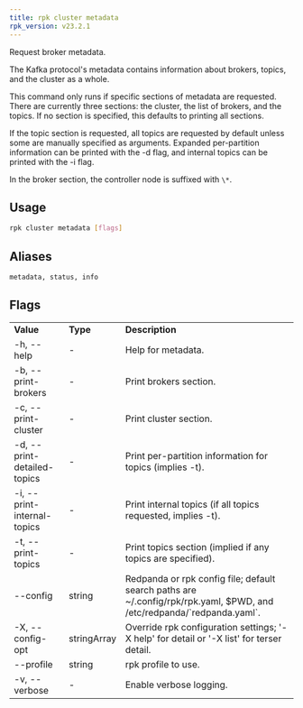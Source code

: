 ```yaml
---
title: rpk cluster metadata
rpk_version: v23.2.1
---
```


<head>
  <meta name="title" content="rpk cluster metadata | Redpanda Docs" />
  <meta name="description" content="rpk cluster metadata" />
  <link rel="canonical" href="https://docs.redpanda.com/docs/reference/rpk/rpk-cluster/rpk-cluster-metadata/" />
</head>

Request broker metadata.

The Kafka protocol's metadata contains information about brokers, topics, and
the cluster as a whole.

This command only runs if specific sections of metadata are requested. There
are currently three sections: the cluster, the list of brokers, and the topics.
If no section is specified, this defaults to printing all sections.

If the topic section is requested, all topics are requested by default unless
some are manually specified as arguments. Expanded per-partition information
can be printed with the -d flag, and internal topics can be printed with the -i
flag.

In the broker section, the controller node is suffixed with `\*`.

## Usage

```bash
rpk cluster metadata [flags]
```

## Aliases

```bash
metadata, status, info
```

## Flags

<table>
  <tbody>
    <tr>
      <td>
        <strong>Value</strong>
      </td>
      <td>
        <strong>Type</strong>
      </td>
      <td>
        <strong>Description</strong>
      </td>
    </tr>
    <tr>
      <td>-h, --help</td>
      <td>-</td>
      <td>Help for metadata.</td>
    </tr>
    <tr>
      <td>-b, --print-brokers</td>
      <td>-</td>
      <td>Print brokers section.</td>
    </tr>
    <tr>
      <td>-c, --print-cluster</td>
      <td>-</td>
      <td>Print cluster section.</td>
    </tr>
    <tr>
      <td>-d, --print-detailed-topics</td>
      <td>-</td>
      <td>Print per-partition information for topics (implies -t).</td>
    </tr>
    <tr>
      <td>-i, --print-internal-topics</td>
      <td>-</td>
      <td>Print internal topics (if all topics requested, implies -t).</td>
    </tr>
    <tr>
      <td>-t, --print-topics</td>
      <td>-</td>
      <td>Print topics section (implied if any topics are specified).</td>
    </tr>
    <tr>
      <td>--config</td>
      <td>string</td>
      <td>
        Redpanda or rpk config file; default search paths are
        ~/.config/rpk/rpk.yaml, $PWD, and /etc/redpanda/`redpanda.yaml`.
      </td>
    </tr>
    <tr>
      <td>-X, --config-opt</td>
      <td>stringArray</td>
      <td>
        Override rpk configuration settings; '-X help' for detail or '-X list'
        for terser detail.
      </td>
    </tr>
    <tr>
      <td>--profile</td>
      <td>string</td>
      <td>rpk profile to use.</td>
    </tr>
    <tr>
      <td>-v, --verbose</td>
      <td>-</td>
      <td>Enable verbose logging.</td>
    </tr>
  </tbody>
</table>
